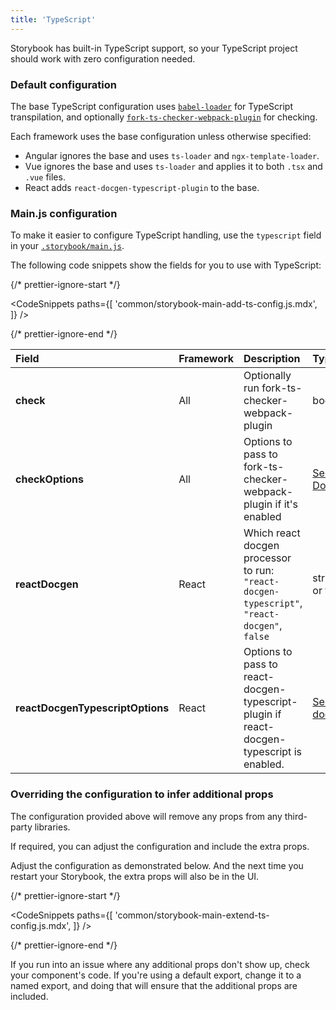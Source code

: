 ```yaml
---
title: 'TypeScript'
---
```


Storybook has built-in TypeScript support, so your TypeScript project should work with zero configuration needed.

### Default configuration

The base TypeScript configuration uses [`babel-loader`](https://webpack.js.org/loaders/babel-loader/) for TypeScript transpilation, and optionally <a href="https://github.com/TypeStrong/fork-ts-checker-webpack-plugin/blob/v4.1.6/README.md#options"><code>fork-ts-checker-webpack-plugin</code></a> for checking.

Each framework uses the base configuration unless otherwise specified:

- Angular ignores the base and uses `ts-loader` and `ngx-template-loader`.
- Vue ignores the base and uses `ts-loader` and applies it to both `.tsx` and `.vue` files.
- React adds `react-docgen-typescript-plugin` to the base.

### Main.js configuration

To make it easier to configure TypeScript handling, use the `typescript` field in your [`.storybook/main.js`](./overview.md#configure-story-rendering).

The following code snippets show the fields for you to use with TypeScript:

{/* prettier-ignore-start */}

<CodeSnippets
  paths={[
    'common/storybook-main-add-ts-config.js.mdx',
  ]}
/>

{/* prettier-ignore-end */}

| Field                            | Framework | Description                                                                                 | Type                                                                                                              |
| :------------------------------- | :-------- | :------------------------------------------------------------------------------------------ | :---------------------------------------------------------------------------------------------------------------- |
| **check**                        | All       | Optionally run fork-ts-checker-webpack-plugin                                               | boolean                                                                                                           |
| **checkOptions**                 | All       | Options to pass to fork-ts-checker-webpack-plugin if it's enabled                           | <a href="https://github.com/TypeStrong/fork-ts-checker-webpack-plugin/blob/v4.1.6/README.md#options">See Docs</a> |
| **reactDocgen**                  | React     | Which react docgen processor to run: `"react-docgen-typescript"`, `"react-docgen"`, `false` | string or false                                                                                                   |
| **reactDocgenTypescriptOptions** | React     | Options to pass to react-docgen-typescript-plugin if react-docgen-typescript is enabled.    | [See docs](https://github.com/hipstersmoothie/react-docgen-typescript-plugin)                                     |

### Overriding the configuration to infer additional props

The configuration provided above will remove any props from any third-party libraries.

If required, you can adjust the configuration and include the extra props.

Adjust the configuration as demonstrated below. And the next time you restart your Storybook, the extra props will also be in the UI.

{/* prettier-ignore-start */}

<CodeSnippets
  paths={[
    'common/storybook-main-extend-ts-config.js.mdx',
  ]}
/>

{/* prettier-ignore-end */}

<div class="aside">
If you run into an issue where any additional props don't show up, check your component's code. If you're using a default export, change it to a named export, and doing that will ensure that the additional props are included.
</div>

